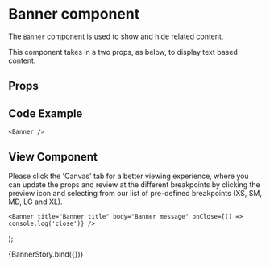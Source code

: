

<Meta
  title="Components/Misc/Banner"
  component={Banner}
/>

# Banner component
The `Banner` component is used to show and hide related content.

This component takes in a two props, as below, to display text based content.

## Props
<Props of={Banner} />

## Code Example
`<Banner />`

## View Component
Please click the 'Canvas' tab for a better viewing experience, where you can update the props and review at the different breakpoints by clicking the preview icon and selecting from our list of pre-defined breakpoints (XS, SM, MD, LG and XL).

    <Banner title="Banner title" body="Banner message" onClose={() => console.log('close')} />
);

<Story name="Banner">
  {BannerStory.bind({})}
</Story>
